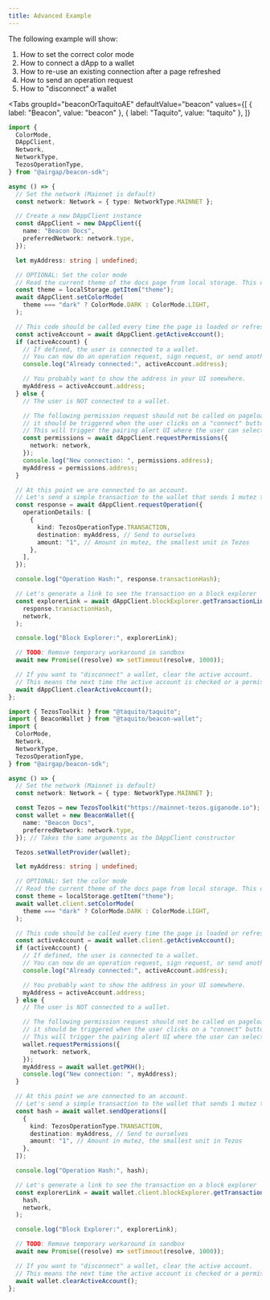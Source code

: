 ```yaml
---
title: Advanced Example
---
```


The following example will show:

1. How to set the correct color mode
2. How to connect a dApp to a wallet
3. How to re-use an existing connection after a page refreshed
4. How to send an operation request
5. How to "disconnect" a wallet

<Tabs
  groupId="beaconOrTaquitoAE"
  defaultValue="beacon"
  values={[
    { label: "Beacon", value: "beacon" },
    { label: "Taquito", value: "taquito" },
  ]}
>
  <TabItem value="beacon">

```ts
import {
  ColorMode,
  DAppClient,
  Network,
  NetworkType,
  TezosOperationType,
} from "@airgap/beacon-sdk";

async () => {
  // Set the network (Mainnet is default)
  const network: Network = { type: NetworkType.MAINNET };

  // Create a new DAppClient instance
  const dAppClient = new DAppClient({
    name: "Beacon Docs",
    preferredNetwork: network.type,
  });

  let myAddress: string | undefined;

  // OPTIONAL: Set the color mode
  // Read the current theme of the docs page from local storage. This depends on your dApp state
  const theme = localStorage.getItem("theme");
  await dAppClient.setColorMode(
    theme === "dark" ? ColorMode.DARK : ColorMode.LIGHT,
  );

  // This code should be called every time the page is loaded or refreshed to see if the user has already connected to a wallet.
  const activeAccount = await dAppClient.getActiveAccount();
  if (activeAccount) {
    // If defined, the user is connected to a wallet.
    // You can now do an operation request, sign request, or send another permission request to switch wallet
    console.log("Already connected:", activeAccount.address);

    // You probably want to show the address in your UI somewhere.
    myAddress = activeAccount.address;
  } else {
    // The user is NOT connected to a wallet.

    // The following permission request should not be called on pageload,
    // it should be triggered when the user clicks on a "connect" button on your page.
    // This will trigger the pairing alert UI where the user can select which wallet to pair.
    const permissions = await dAppClient.requestPermissions({
      network: network,
    });
    console.log("New connection: ", permissions.address);
    myAddress = permissions.address;
  }

  // At this point we are connected to an account.
  // Let's send a simple transaction to the wallet that sends 1 mutez to ourselves.
  const response = await dAppClient.requestOperation({
    operationDetails: [
      {
        kind: TezosOperationType.TRANSACTION,
        destination: myAddress, // Send to ourselves
        amount: "1", // Amount in mutez, the smallest unit in Tezos
      },
    ],
  });

  console.log("Operation Hash:", response.transactionHash);

  // Let's generate a link to see the transaction on a block explorer
  const explorerLink = await dAppClient.blockExplorer.getTransactionLink(
    response.transactionHash,
    network,
  );

  console.log("Block Explorer:", explorerLink);

  // TODO: Remove temporary workaround in sandbox
  await new Promise((resolve) => setTimeout(resolve, 1000));

  // If you want to "disconnect" a wallet, clear the active account.
  // This means the next time the active account is checked or a permission request is triggered, it will be like it's the users first interaction.
  await dAppClient.clearActiveAccount();
};
```

</TabItem>

<TabItem value="taquito">

```ts
import { TezosToolkit } from "@taquito/taquito";
import { BeaconWallet } from "@taquito/beacon-wallet";
import {
  ColorMode,
  Network,
  NetworkType,
  TezosOperationType,
} from "@airgap/beacon-sdk";

async () => {
  // Set the network (Mainnet is default)
  const network: Network = { type: NetworkType.MAINNET };

  const Tezos = new TezosToolkit("https://mainnet-tezos.giganode.io");
  const wallet = new BeaconWallet({
    name: "Beacon Docs",
    preferredNetwork: network.type,
  }); // Takes the same arguments as the DAppClient constructor

  Tezos.setWalletProvider(wallet);

  let myAddress: string | undefined;

  // OPTIONAL: Set the color mode
  // Read the current theme of the docs page from local storage. This depends on your dApp state
  const theme = localStorage.getItem("theme");
  await wallet.client.setColorMode(
    theme === "dark" ? ColorMode.DARK : ColorMode.LIGHT,
  );

  // This code should be called every time the page is loaded or refreshed to see if the user has already connected to a wallet.
  const activeAccount = await wallet.client.getActiveAccount();
  if (activeAccount) {
    // If defined, the user is connected to a wallet.
    // You can now do an operation request, sign request, or send another permission request to switch wallet
    console.log("Already connected:", activeAccount.address);

    // You probably want to show the address in your UI somewhere.
    myAddress = activeAccount.address;
  } else {
    // The user is NOT connected to a wallet.

    // The following permission request should not be called on pageload,
    // it should be triggered when the user clicks on a "connect" button on your page.
    // This will trigger the pairing alert UI where the user can select which wallet to pair.
    wallet.requestPermissions({
      network: network,
    });
    myAddress = await wallet.getPKH();
    console.log("New connection: ", myAddress);
  }

  // At this point we are connected to an account.
  // Let's send a simple transaction to the wallet that sends 1 mutez to ourselves.
  const hash = await wallet.sendOperations([
    {
      kind: TezosOperationType.TRANSACTION,
      destination: myAddress, // Send to ourselves
      amount: "1", // Amount in mutez, the smallest unit in Tezos
    },
  ]);

  console.log("Operation Hash:", hash);

  // Let's generate a link to see the transaction on a block explorer
  const explorerLink = await wallet.client.blockExplorer.getTransactionLink(
    hash,
    network,
  );

  console.log("Block Explorer:", explorerLink);

  // TODO: Remove temporary workaround in sandbox
  await new Promise((resolve) => setTimeout(resolve, 1000));

  // If you want to "disconnect" a wallet, clear the active account.
  // This means the next time the active account is checked or a permission request is triggered, it will be like it's the users first interaction.
  await wallet.clearActiveAccount();
};
```

</TabItem>
</Tabs>
